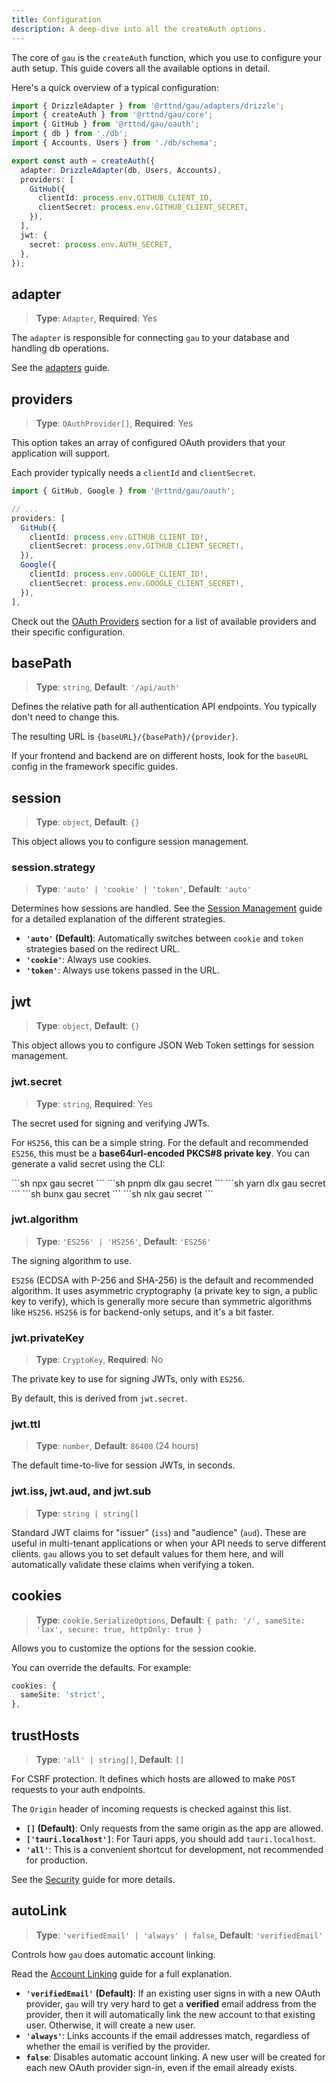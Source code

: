 ```yaml
---
title: Configuration
description: A deep-dive into all the createAuth options.
---
```



The core of `gau` is the `createAuth` function, which you use to configure your auth setup. This guide covers all the available options in detail.

Here's a quick overview of a typical configuration:

```ts title="auth.ts"
import { DrizzleAdapter } from '@rttnd/gau/adapters/drizzle';
import { createAuth } from '@rttnd/gau/core';
import { GitHub } from '@rttnd/gau/oauth';
import { db } from './db';
import { Accounts, Users } from './db/schema';

export const auth = createAuth({
  adapter: DrizzleAdapter(db, Users, Accounts),
  providers: [
    GitHub({
      clientId: process.env.GITHUB_CLIENT_ID,
      clientSecret: process.env.GITHUB_CLIENT_SECRET,
    }),
  ],
  jwt: {
    secret: process.env.AUTH_SECRET,
  },
});
```

## adapter

> **Type**: `Adapter`,
> **Required**: Yes

The `adapter` is responsible for connecting `gau` to your database and handling db operations.

See the [adapters](/adapters) guide.

## providers

> **Type**: `OAuthProvider[]`,
> **Required**: Yes

This option takes an array of configured OAuth providers that your application will support.

Each provider typically needs a `clientId` and `clientSecret`.

```ts
import { GitHub, Google } from '@rttnd/gau/oauth';

// ...
providers: [
  GitHub({
    clientId: process.env.GITHUB_CLIENT_ID!,
    clientSecret: process.env.GITHUB_CLIENT_SECRET!,
  }),
  Google({
    clientId: process.env.GOOGLE_CLIENT_ID!,
    clientSecret: process.env.GOOGLE_CLIENT_SECRET!,
  }),
],
```

Check out the [OAuth Providers](/providers) section for a list of available providers and their specific configuration.

## basePath

> **Type**: `string`,
> **Default**: `'/api/auth'`

Defines the relative path for all authentication API endpoints. You typically don't need to change this.

The resulting URL is `{baseURL}/{basePath}/{provider}`.

If your frontend and backend are on different hosts, look for the `baseURL` config in the framework specific guides.

## session

> **Type**: `object`,
> **Default**: `{}`

This object allows you to configure session management.

### session.strategy

> **Type**: `'auto' | 'cookie' | 'token'`,
> **Default**: `'auto'`

Determines how sessions are handled. See the [Session Management](/guides/session-management#session-strategy) guide for a detailed explanation of the different strategies.

- **`'auto'` (Default)**: Automatically switches between `cookie` and `token` strategies based on the redirect URL.
- **`'cookie'`**: Always use cookies.
- **`'token'`**: Always use tokens passed in the URL.

## jwt

> **Type**: `object`,
> **Default**: `{}`

This object allows you to configure JSON Web Token settings for session management.

### jwt.secret

> **Type**: `string`,
> **Required**: Yes

The secret used for signing and verifying JWTs.

For `HS256`, this can be a simple string. For the default and recommended `ES256`, this must be a **base64url-encoded PKCS#8 private key**. You can generate a valid secret using the CLI:

<Tabs syncKey="pkg">
  <TabItem label="npm">
    ```sh
    npx gau secret
    ```
  </TabItem>
  <TabItem label="pnpm">
    ```sh
    pnpm dlx gau secret
    ```
  </TabItem>
  <TabItem label="yarn">
    ```sh
    yarn dlx gau secret
    ```
  </TabItem>
  <TabItem label="bun">
    ```sh
    bunx gau secret
    ```
  </TabItem>
  <TabItem label="ni">
    ```sh
    nlx gau secret
    ```
  </TabItem>
</Tabs>

### jwt.algorithm
> **Type**: `'ES256' | 'HS256'`,
> **Default**: `'ES256'`

The signing algorithm to use.

`ES256` (ECDSA with P-256 and SHA-256) is the default and recommended algorithm. It uses asymmetric cryptography (a private key to sign, a public key to verify), which is generally more secure than symmetric algorithms like `HS256`. `HS256` is for backend-only setups, and it's a bit faster.

### jwt.privateKey

> **Type**: `CryptoKey`,
> **Required**: No

The private key to use for signing JWTs, only with `ES256`.

By default, this is derived from `jwt.secret`.

### jwt.ttl

> **Type**: `number`,
> **Default**: `86400` (24 hours)

The default time-to-live for session JWTs, in seconds.

### jwt.iss, jwt.aud, and jwt.sub

> **Type**: `string | string[]`

Standard JWT claims for "issuer" (`iss`) and "audience" (`aud`). These are useful in multi-tenant applications or when your API needs to serve different clients. `gau` allows you to set default values for them here, and will automatically validate these claims when verifying a token.

## cookies

> **Type**: `cookie.SerializeOptions`,
> **Default**: `{ path: '/', sameSite: 'lax', secure: true, httpOnly: true }`

Allows you to customize the options for the session cookie.

You can override the defaults. For example:

```ts
cookies: {
  sameSite: 'strict',
},
```

## trustHosts

> **Type**: `'all' | string[]`,
> **Default**: `[]`

For CSRF protection. It defines which hosts are allowed to make `POST` requests to your auth endpoints.

The `Origin` header of incoming requests is checked against this list.

- **`[]` (Default)**: Only requests from the same origin as the app are allowed.
- **`['tauri.localhost']`**: For Tauri apps, you should add `tauri.localhost`.
- **`'all'`**: This is a convenient shortcut for development, not recommended for production.

See the [Security](/guides/security) guide for more details.

## autoLink

> **Type**: `'verifiedEmail' | 'always' | false`,
> **Default**: `'verifiedEmail'`

Controls how `gau` does automatic account linking.

Read the [Account Linking](/guides/account-linking) guide for a full explanation.

- **`'verifiedEmail'` (Default)**: If an existing user signs in with a new OAuth provider, `gau` will try very hard to get a **verified** email address from the provider, then it will automatically link the new account to that existing user. Otherwise, it will create a new user.
- **`'always'`**: Links accounts if the email addresses match, regardless of whether the email is verified by the provider.
- **`false`**: Disables automatic account linking. A new user will be created for each new OAuth provider sign-in, even if the email already exists.
